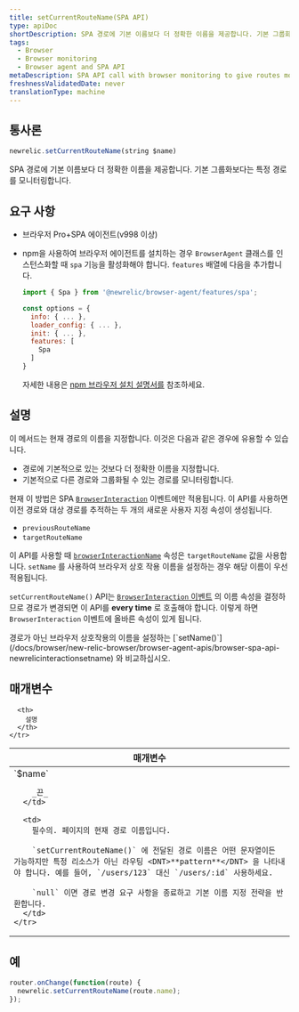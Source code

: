 ```yaml
---
title: setCurrentRouteName(SPA API)
type: apiDoc
shortDescription: SPA 경로에 기본 이름보다 더 정확한 이름을 제공합니다. 기본 그룹화보다는 특정 경로를 모니터링합니다.
tags:
  - Browser
  - Browser monitoring
  - Browser agent and SPA API
metaDescription: SPA API call with browser monitoring to give routes more accurate names and monitor specific routes rather than by default grouping.
freshnessValidatedDate: never
translationType: machine
---
```


## 통사론

```js
newrelic.setCurrentRouteName(string $name)
```

SPA 경로에 기본 이름보다 더 정확한 이름을 제공합니다. 기본 그룹화보다는 특정 경로를 모니터링합니다.

## 요구 사항

* 브라우저 Pro+SPA 에이전트(v998 이상)

* npm을 사용하여 브라우저 에이전트를 설치하는 경우 `BrowserAgent` 클래스를 인스턴스화할 때 `spa` 기능을 활성화해야 합니다. `features` 배열에 다음을 추가합니다.

  ```js
  import { Spa } from '@newrelic/browser-agent/features/spa';

  const options = {
    info: { ... },
    loader_config: { ... },
    init: { ... },
    features: [
      Spa
    ]
  }
  ```

  자세한 내용은 [npm 브라우저 설치 설명서를](https://www.npmjs.com/package/@newrelic/browser-agent#new-relic-browser-agent) 참조하세요.

## 설명

이 메서드는 현재 경로의 이름을 지정합니다. 이것은 다음과 같은 경우에 유용할 수 있습니다.

* 경로에 기본적으로 있는 것보다 더 정확한 이름을 지정합니다.
* 기본적으로 다른 경로와 그룹화될 수 있는 경로를 모니터링합니다.

현재 이 방법은 SPA [`BrowserInteraction`](/docs/insights/explore-data/attributes/browser-default-attributes-insights#browserinteraction-attributes) 이벤트에만 적용됩니다. 이 API를 사용하면 이전 경로와 대상 경로를 추적하는 두 개의 새로운 사용자 지정 속성이 생성됩니다.

* `previousRouteName`
* `targetRouteName`

이 API를 사용할 때 [`browserInteractionName`](/docs/insights/explore-data/attributes/browser-default-attributes-insights#interaction-name) 속성은 `targetRouteName` 값을 사용합니다. `setName` 를 사용하여 브라우저 상호 작용 이름을 설정하는 경우 해당 이름이 우선 적용됩니다.

`setCurrentRouteName()` API는 [`BrowserInteraction` 이벤트](/docs/insights/explore-data/attributes/browser-default-attributes-insights#browserinteraction-attributes) 의 이름 속성을 결정하므로 경로가 변경되면 이 API를 <DNT>**every time**</DNT> 로 호출해야 합니다. 이렇게 하면 `BrowserInteraction` 이벤트에 올바른 속성이 있게 됩니다.

<Callout variant="tip">
  경로가 아닌 브라우저 상호작용의 이름을 설정하는 [`setName()`](/docs/browser/new-relic-browser/browser-agent-apis/browser-spa-api-newrelicinteractionsetname) 와 비교하십시오.
</Callout>

## 매개변수

<table>
  <thead>
    <tr>
      <th width="25%">
        매개변수
      </th>

      <th>
        설명
      </th>
    </tr>
  </thead>

  <tbody>
    <tr>
      <td>
        `$name`

        _끈_
      </td>

      <td>
        필수의. 페이지의 현재 경로 이름입니다.

        `setCurrentRouteName()` 에 전달된 경로 이름은 어떤 문자열이든 가능하지만 특정 리소스가 아닌 라우팅 <DNT>**pattern**</DNT> 을 나타내야 합니다. 예를 들어, `/users/123` 대신 `/users/:id` 사용하세요.

        `null` 이면 경로 변경 요구 사항을 종료하고 기본 이름 지정 전략을 반환합니다.
      </td>
    </tr>
  </tbody>
</table>

## 예

```js
router.onChange(function(route) {
  newrelic.setCurrentRouteName(route.name);
});
```
